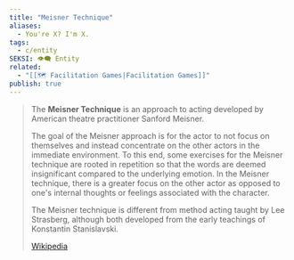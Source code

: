 ```yaml
---
title: "Meisner Technique"
aliases:
  - You're X? I'm X.
tags:
  - c/entity
SEKSI: 👁️‍🗨️ Entity
related:
  - "[[🗺️ Facilitation Games|Facilitation Games]]"
publish: true
---
```

> The **Meisner Technique** is an approach to acting developed by American theatre practitioner Sanford Meisner.
>
> The goal of the Meisner approach is for the actor to not focus on themselves and instead concentrate on the other actors in the immediate environment. To this end, some exercises for the Meisner technique are rooted in repetition so that the words are deemed insignificant compared to the underlying emotion. In the Meisner technique, there is a greater focus on the other actor as opposed to one's internal thoughts or feelings associated with the character.
>
> The Meisner technique is different from method acting taught by Lee Strasberg, although both developed from the early teachings of Konstantin Stanislavski.
>
> [Wikipedia](https://en.wikipedia.org/wiki/Meisner%20technique)
